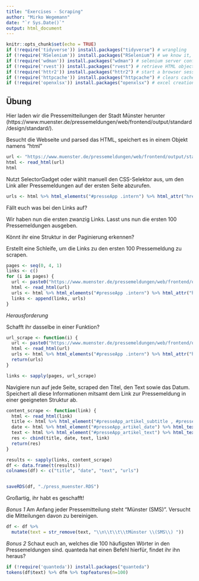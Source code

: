 ```yaml
---
title: "Exercises - Scraping"
author: "Mirko Wegemann"
date: "`r Sys.Date()`"
output: html_document
---
```


```r
knitr::opts_chunk$set(echo = TRUE)
if (!require('tidyverse')) install.packages("tidyverse") # wrangling
if (!require('RSelenium')) install.packages("RSelenium") # we know it, we love it
if (!require('wdman')) install.packages("wdman") # selenium server config
if (!require('rvest')) install.packages("rvest") # retrieve HTML objects 
if (!require('httr2')) install.packages("httr2") # start a browser session
if (!require('httpcache')) install.packages("httpcache") # clears cache
if (!require('openxlsx')) install.packages("openxlsx") # excel creation and manipulation 
```

## Übung
Hier laden wir die Pressemitteilungen der Stadt Münster herunter (https://www.muenster.de/pressemeldungen/web/frontend/output/standard/design/standard/). 

Besucht die Webseite und parsed das HTML, speichert es in einem Objekt namens "html"

```r
url <- "https://www.muenster.de/pressemeldungen/web/frontend/output/standard/design/standard/"
html <- read_html(url)
html
```

Nutzt SelectorGadget oder wählt manuell den CSS-Selektor aus, um den Link aller Pressemeldungen auf der ersten Seite abzurufen.
```r
urls <- html %>% html_elements("#presseApp .intern") %>% html_attr("href")
```

Fällt euch was bei den Links auf? 

Wir haben nun die ersten zwanzig Links. Lasst uns nun die ersten 100 Pressemeldungen ausgeben.

Könnt ihr eine Struktur in der Paginierung erkennen?


Erstellt eine Schleife, um die Links zu den ersten 100 Pressemeldung zu scrapen.
```r
pages <- seq(0, 4, 1)
links <- c()
for (i in pages) {
  url <- paste0("https://www.muenster.de/pressemeldungen/web/frontend/output/standard/design/standard/page/", pages[i])
  html <- read_html(url)
  urls <- html %>% html_elements("#presseApp .intern") %>% html_attr("href") 
  links <- append(links, urls)
}
```


*Herausforderung*

Schafft ihr dasselbe in einer Funktion?
```r
url_scrape <- function(i) {
  url <- paste0("https://www.muenster.de/pressemeldungen/web/frontend/output/standard/design/standard/page/", i)
  html <- read_html(url)
  urls <- html %>% html_elements("#presseApp .intern") %>% html_attr("href")
  return(urls)
}

links <- sapply(pages, url_scrape)
```

Navigiere nun auf jede Seite, scraped den Titel, den Text sowie das Datum. Speichert all diese Informationen mitsamt dem Link zur Pressemeldung in einer geeigneten Struktur ab.

```r
content_scrape <- function(link) {
  html <- read_html(link)
  title <- html %>% html_element("#presseApp_artikel_subtitle , #presseApp_artikel_title") %>% html_text()
  date <- html %>% html_element("#presseApp_artikel_date") %>% html_text() 
  text <- html %>% html_element("#presseApp_artikel_text") %>% html_text()
  res <- cbind(title, date, text, link)
  return(res)
}

results <- sapply(links, content_scrape)
df <- data.frame(t(results))
colnames(df) <- c("title", "date", "text", "urls")


saveRDS(df, "./press_muenster.RDS")
```

Großartig, ihr habt es geschafft!

*Bonus 1*
Am Anfang jeder Pressemitteilung steht "Münster (SMS)". Versucht die Mitteilungen davon zu bereinigen.

```r
df <- df %>%
  mutate(text = str_remove(text, "\\n\\t\\t\\tMünster \\(SMS\\) "))
```

*Bonus 2* 
Schaut euch an, welches die 100 häufigsten Wörter in den Pressemeldungen sind. quanteda hat einen Befehl hierfür, findet ihr ihn heraus?

```r
if (!require('quanteda')) install.packages("quanteda") 
tokens(df$text) %>% dfm %>% topfeatures(n=100)
```